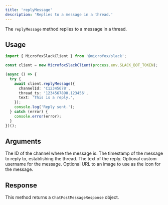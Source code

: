 ```yaml
---
title: 'replyMessage'
description: 'Replies to a message in a thread.'
---
```


The `replyMessage` method replies to a message in a thread.

## Usage

```typescript
import { MicrofoxSlackClient } from '@microfox/slack';

const client = new MicrofoxSlackClient(process.env.SLACK_BOT_TOKEN);

(async () => {
  try {
    await client.replyMessage({
      channelId: 'C12345678',
      thread_ts: '1234567890.123456',
      text: 'This is a reply.',
    });
    console.log('Reply sent.');
  } catch (error) {
    console.error(error);
  }
})();
```

## Arguments

<Properties>
    <Property name="channelId" type="string" required>
        The ID of the channel where the message is.
    </Property>
    <Property name="thread_ts" type="string" required>
        The timestamp of the message to reply to, establishing the thread.
    </Property>
    <Property name="text" type="string" required>
        The text of the reply.
    </Property>
    <Property name="username" type="string">
        Optional custom username for the message.
    </Property>
    <Property name="icon_url" type="string">
        Optional URL to an image to use as the icon for the message.
    </Property>
</Properties>

## Response

This method returns a `ChatPostMessageResponse` object.
